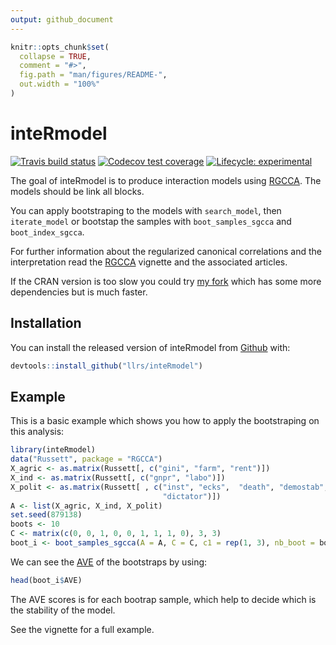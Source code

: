 ```yaml
---
output: github_document
---
```


<!-- README.md is generated from README.Rmd. Please edit that file -->

```r
knitr::opts_chunk$set(
  collapse = TRUE,
  comment = "#>",
  fig.path = "man/figures/README-",
  out.width = "100%"
)
```
# inteRmodel

<!-- badges: start -->
[![Travis build status](https://travis-ci.org/llrs/inteRmodel.svg?branch=master)](https://travis-ci.org/llrs/inteRmodel)
[![Codecov test coverage](https://codecov.io/gh/llrs/inteRmodel/branch/master/graph/badge.svg)](https://codecov.io/gh/llrs/inteRmodel?branch=master)
[![Lifecycle: experimental](https://img.shields.io/badge/lifecycle-experimental-orange.svg)](https://www.tidyverse.org/lifecycle/#experimental)
<!-- badges: end -->

The goal of inteRmodel is to produce interaction models using [RGCCA](https://cran.r-project.org/package=RGCCA). 
The models should be link all blocks.

You can apply bootstraping to the models with `search_model`, 
then `iterate_model` or bootstap the samples with `boot_samples_sgcca` and `boot_index_sgcca`.

For further information about the regularized canonical correlations and the interpretation read the
[RGCCA](https://cran.r-project.org/package=RGCCA) vignette and the associated articles.

If the CRAN version is too slow you could try [my fork](https://www.github.com/llrs/RGCCA) which has some more dependencies but is much faster.

## Installation

You can install the released version of inteRmodel from [Github](https://www.github.com/llrs/inteRmodel) with:

```r
devtools::install_github("llrs/inteRmodel")
```

## Example

This is a basic example which shows you how to apply the bootstraping on this analysis:

```r
library(inteRmodel)
data("Russett", package = "RGCCA")
X_agric <- as.matrix(Russett[, c("gini", "farm", "rent")])
X_ind <- as.matrix(Russett[, c("gnpr", "labo")])
X_polit <- as.matrix(Russett[ , c("inst", "ecks",  "death", "demostab",
                                  "dictator")])
A <- list(X_agric, X_ind, X_polit)
set.seed(879138)
boots <- 10
C <- matrix(c(0, 0, 1, 0, 0, 1, 1, 1, 0), 3, 3)
boot_i <- boot_samples_sgcca(A = A, C = C, c1 = rep(1, 3), nb_boot = boots)
```
We can see the [AVE](https://en.wikipedia.org/wiki/Average_variance_extracted) of the bootstraps by using:

```r
head(boot_i$AVE)
```

The AVE scores is for each bootrap sample, which help to decide which is the stability of the model.

See the vignette for a full example.
